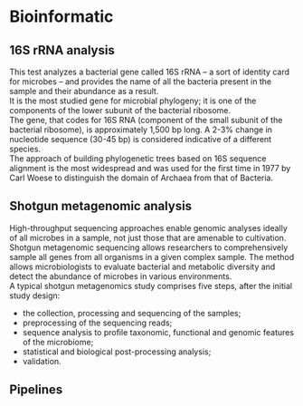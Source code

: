 # Bioinformatic 

## 16S rRNA analysis
This test analyzes a bacterial gene called 16S rRNA – a sort of identity card for microbes – and provides the name of all the bacteria present in the sample and their abundance as a result.\
It is the most studied gene for microbial phylogeny; it is one of the components of the lower subunit of the bacterial ribosome.\
The gene, that codes for 16S RNA (component of the small subunit of the bacterial ribosome), is approximately 1,500 bp long. A 2-3% change in nucleotide sequence (30-45 bp) is considered indicative of a different species.\
The approach of building phylogenetic trees based on 16S sequence alignment is the most widespread and was used for the first time in 1977 by Carl Woese to distinguish the domain of Archaea from that of Bacteria.\

## Shotgun metagenomic analysis 
High-throughput sequencing approaches enable genomic analyses ideally of all microbes in a sample, not just those that are amenable to cultivation.\
Shotgun metagenomic sequencing allows researchers to comprehensively sample all genes from all organisms in a given complex sample. The method allows microbiologists to evaluate bacterial and metabolic diversity and detect the abundance of microbes in various environments.\
A typical shotgun metagenomics study comprises five steps, after the initial study design:

-   the collection, processing and sequencing of the samples;\
-   preprocessing of the sequencing reads;\
-   sequence analysis to profile taxonomic, functional and genomic features of the microbiome;\
-   statistical and biological post-processing analysis;\
-   validation.\

## Pipelines